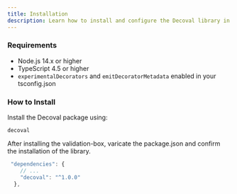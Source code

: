 ```yaml
---
title: Installation
description: Learn how to install and configure the Decoval library in your project.
---
```


### Requirements

- Node.js 14.x or higher
- TypeScript 4.5 or higher
- `experimentalDecorators` and `emitDecoratorMetadata` enabled in your tsconfig.json

### How to Install

Install the Decoval package using:

```package-install
decoval
```

After installing the validation-box, varicate the package.json and confirm the installation of the library.

```ts "
 "dependencies": {
    // ...
    "decoval": "^1.0.0"
  },
```
